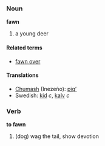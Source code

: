 ===Noun===
'''fawn'''

# a young deer

====Related terms====
*[[fawn over]]

====Translations====
*[[Chumash]] (Inezeño): [[piqʼ]]
*Swedish: [[kid]] ''c'', [[kalv]] ''c''

=== Verb ===
'''to fawn'''

# (dog) wag the tail, show devotion